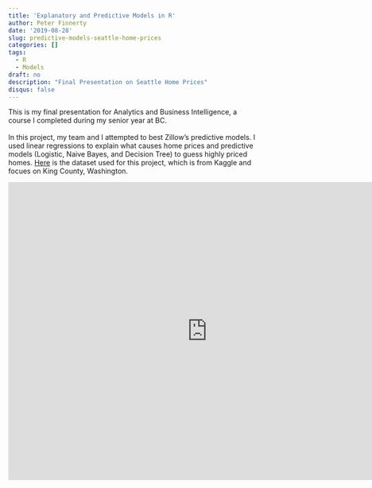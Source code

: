 ```yaml
---
title: 'Explanatory and Predictive Models in R'
author: Peter Finnerty
date: '2019-08-28'
slug: predictive-models-seattle-home-prices
categories: []
tags:
  - R
  - Models
draft: no
description: "Final Presentation on Seattle Home Prices"
disqus: false
---
```


This is my final presentation for Analytics and Business Intelligence, a course I completed during my senior year at BC. 
<br><br>
In this project, my team and I attempted to best Zillow's predictive models. I used linear regressions to explain what causes home prices and predictive models (Logistic, Naive Bayes, and Decision Tree) to guess highly priced homes. [Here](https://www.kaggle.com/harlfoxem/housesalesprediction) is the dataset used for this project, which is from Kaggle and focues on King County, Washington. 
<br>
<p><iframe src="https://docs.google.com/presentation/d/17rWmDGIpPZDa6d5wnQ1Q_I65hXNcsnFA/embed?start=false&loop=false&delayms=5000" frameborder="0" width="800" height="600" allowfullscreen="true" mozallowfullscreen="true" webkitallowfullscreen="true"></iframe></p>

